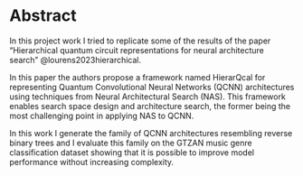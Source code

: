 # Abstract  {.unnumbered}

In this project work I tried to replicate some of the results of the paper "Hierarchical quantum circuit representations for neural architecture search" @lourens2023hierarchical.

In this paper the authors propose a framework named HierarQcal for representing Quantum Convolutional Neural Networks (QCNN) architectures using techniques from Neural Architectural Search (NAS). This framework enables search space design and architecture search, the former being the most challenging point in applying NAS to QCNN.

In this work I generate the family of QCNN architectures resembling reverse binary trees and I evaluate this family on the GTZAN music genre classification dataset showing that it is possible to improve model performance without increasing complexity.

